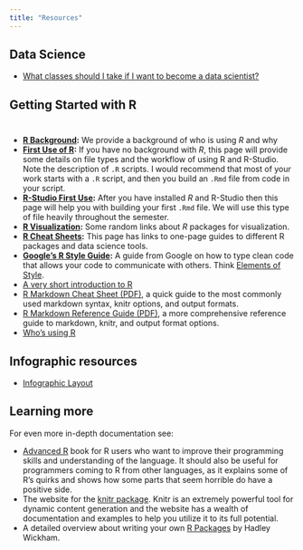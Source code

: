 ```yaml
---
title: "Resources"
---
```


## Data Science
* [What classes should I take if I want to become a data scientist?](https://www.quora.com/What-classes-should-I-take-if-I-want-to-become-a-data-scientist)


## Getting Started with R

<div style="height: 10px;"></div>


- **[R Background](r_background.html):** We provide a background of who is using *R* and why 
- **[First Use of R](r_help.html):** If you have no background with *R*, this page will provide some details on file types and the workflow of using R and R-Studio. Note the description of `.R` scripts.  I would recommend that most of your work starts with a `.R` script, and then you build an `.Rmd` file from code in your script.
- **[R-Studio First Use](rmarkdown_help.html):** After you have installed *R* and R-Studio then this page will help you with building your first `.Rmd` file.  We will use this type of file heavily throughout the semester.
- **[R Visualization](r_visualization.html):** Some random links about *R* packages for visualization.
- **[R Cheat Sheets](r_cheat.html):** This page has links to one-page guides to different R packages and data science tools. 
- **[Google's R Style Guide](https://google.github.io/styleguide/Rguide.xml):** A guide from Google on how to type clean code that allows your code to communicate with others.  Think [Elements of Style](https://www.amazon.com/Elements-Style-William-Strunk-ebook/dp/B005IT0V8O/ref=tmm_kin_swatch_0?_encoding=UTF8&qid=&sr=).
* [A very short introduction to R](https://cran.r-project.org/doc/contrib/Torfs+Brauer-Short-R-Intro.pdf)
* [R Markdown Cheat Sheet (PDF)](http://www.rstudio.com/wp-content/uploads/2015/02/rmarkdown-cheatsheet.pdf), a quick guide to the most commonly used markdown syntax, knitr options, and output formats.
* [R Markdown Reference Guide (PDF)](http://www.rstudio.com/wp-content/uploads/2015/03/rmarkdown-reference.pdf), a more comprehensive reference guide to markdown, knitr, and output format options.
* [Who's using R](http://r4stats.com/articles/popularity/)

## Infographic resources

* [Infographic Layout](http://www.r-bloggers.com/r-how-to-layout-and-design-an-infographic/)

## Learning more

For even more in-depth documentation see:

* [Advanced R](http://adv-r.had.co.nz) book for R users who want to improve their programming skills and understanding of the language. It should also be useful for programmers coming to R from other languages, as it explains some of R’s quirks and shows how some parts that seem horrible do have a positive side.
* The website for the [knitr package](http://yihui.name/knitr/). Knitr is an extremely powerful tool for dynamic content generation and the website has a wealth of documentation and examples to help you utilize it to its full potential.
* A detailed overview about writing your own [R Packages](http://r-pkgs.had.co.nz) by Hadley Wickham.  
